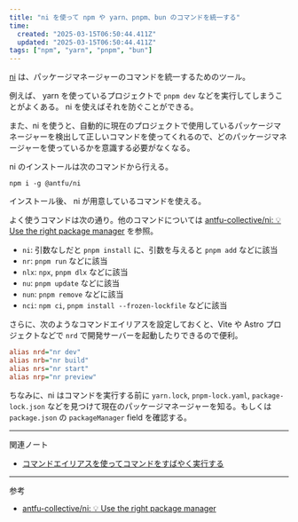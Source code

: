 ```yaml
---
title: "ni を使って npm や yarn、pnpm、bun のコマンドを統一する"
time:
  created: "2025-03-15T06:50:44.411Z"
  updated: "2025-03-15T06:50:44.411Z"
tags: ["npm", "yarn", "pnpm", "bun"]
---
```


[ni](https://github.com/antfu-collective/ni?tab=readme-ov-file) は、パッケージマネージャーのコマンドを統一するためのツール。

例えば、 yarn を使っているプロジェクトで `pnpm dev` などを実行してしまうことがよくある。 ni を使えばそれを防ぐことができる。

また、ni を使うと、自動的に現在のプロジェクトで使用しているパッケージマネージャーを検出して正しいコマンドを使ってくれるので、どのパッケージマネージャーを使っているかを意識する必要がなくなる。

ni のインストールは次のコマンドから行える。

```shell
npm i -g @antfu/ni
```

インストール後、 ni が用意しているコマンドを使える。

よく使うコマンドは次の通り。他のコマンドについては [antfu-collective/ni: 💡 Use the right package manager](https://github.com/antfu-collective/ni?tab=readme-ov-file) を参照。

- `ni`: 引数なしだと `pnpm install` に、引数を与えると `pnpm add` などに該当
- `nr`: `pnpm run` などに該当
- `nlx`: `npx`, `pnpm dlx` などに該当
- `nu`: `pnpm update` などに該当
- `nun`: `pnpm remove` などに該当
- `nci`: `npm ci`, `pnpm install --frozen-lockfile` などに該当

さらに、次のようなコマンドエイリアスを設定しておくと、Vite や Astro プロジェクトなどで `nrd` で開発サーバーを起動したりできるので便利。

```ini title="~/.zshrc"
alias nrd="nr dev"
alias nrb="nr build"
alias nrs="nr start"
alias nrp="nr preview"
```

ちなみに、ni はコマンドを実行する前に `yarn.lock`, `pnpm-lock.yaml`, `package-lock.json` などを見つけて現在のパッケージマネージャーを知る。もしくは `package.json` の `packageManager` field を確認する。

---

関連ノート

- [コマンドエイリアスを使ってコマンドをすばやく実行する](/notes/command-alias)

---

参考

- [antfu-collective/ni: 💡 Use the right package manager](https://github.com/antfu-collective/ni?tab=readme-ov-file)

